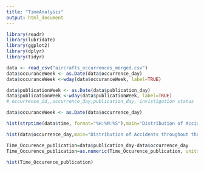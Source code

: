 ```yaml
---
title: "TimeAnalysis"
output: html_document
---
```



```r
library(readr)
library(lubridate)
library(ggplot2)
library(dplyr)
library(tidyr)
```

```r
data <- read_csv("aircrafts_occurrences_merged.csv")
data$occuranceWeek <- as.Date(data$occurrence_day)
data$occuranceWeek <-wday(data$occuranceWeek, label=TRUE)

data$publicationWeek <- as.Date(data$publication_day)
data$publicationWeek <-wday(data$publicationWeek, label=TRUE)
# occurrence_id,,occurrence_day,publication_day, invistigation status
```

```r
data$occuranceWeek <- as.Date(data$occurrence_day)
```

```r
hist(strptime(data$time, format="%H:%M:%S"),main="Distribution of Accidents throughout the hours of the day",xlab="Hours of the day",breaks="hours")
```

```r
hist(data$occurrence_day,main="Distribution of Accidents throughout the time",xlab="Days",breaks='months')
```

```r
Time_Occurence_publication=data$publication_day-data$occurrence_day
Time_Occurence_publication=as.numeric(Time_Occurence_publication, units="days")
```

```r
hist(Time_Occurence_publication)
```

